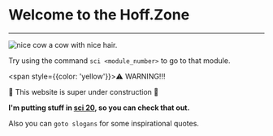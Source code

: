 # Welcome to the Hoff.Zone
---

<div style={{width: '100%', display: 'flex', flexDirection: 'column', alignItems: 'center'}}>
  <img
    src="https://media0.giphy.com/media/h55EUEsTG9224/giphy.webp?cid=2d6378eblxpyc43h354bwksaqw1ebgpnau4f0kstz6psp5p7&ep=v1_gifs_search&rid=giphy.webp&ct=g"
    alt="nice cow"
    style={{ maxWidth: '320px', padding: '1rem', border: '1px solid var(--yellow)'}}
  />
  <span className="mt-0">a cow with nice hair.</span>
</div>

Try using the command `sci <module_number>` to go to that module.

<span style={{color: 'yellow'}}>⚠️</span> WARNING!!!

🚧 This website is super under construction 🚧

**I'm putting stuff in [sci 20](/sci/20), so you can check that out.**

Also you can `goto slogans` for some inspirational quotes.
